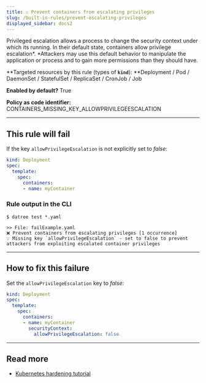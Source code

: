 ```yaml
---
title: ☑️ Prevent containers from escalating privileges
slug: /built-in-rules/prevent-escalating-privileges
displayed_sidebar: docs2
---
```


Privileged escalation allows a process to change the security context under which its running. In their default state, containers allow privilege escalation*. *Attackers may use this default behavior to manipulate the application or process and to gain more permissions than they should have.

**Targeted resources by this rule (types of **`kind`**): **Deployment / Pod / DaemonSet / StatefulSet / ReplicaSet / CronJob / Job

**Enabled by default?** True

**Policy as code identifier:** CONTAINERS_MISSING_KEY_ALLOWPRIVILEGEESCALATION

---

## This rule will fail

If the key `allowPrivilegeEscalation` is not explicitly set to *false*:

```yaml
kind: Deployment
spec:
  template:
    spec:
      containers:
      - name: myContainer
```

### Rule output in the CLI

```terminal
$ datree test *.yaml

>> File: failExample.yaml
❌ Prevent containers from escalating privileges [1 occurrence]
💡 Missing key `allowPrivilegeEscalation` - set to false to prevent attackers from exploiting escalated container privileges
```

---

## How to fix this failure

Set the `allowPrivilegeEscalation` key to *false*:

```yaml
kind: Deployment
spec:
  template:
    spec:
      containers:
      - name: myContainer
        securityContext:
          allowPrivilegeEscalation: false
```

---

## Read more

- [Kubernetes hardening tutorial](https://medium.com/4th-coffee/on-devops-27-kubernetes-hardening-tutorial-part-1-pods-4ec02dbdc6c4)

